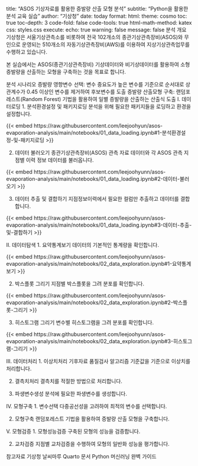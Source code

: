title: "ASOS 기상자료를 활용한 증발량 산출 모형 분석" subtitle: "Python을 활용한 분석 교육 실습" author: "기상청" date: today format: html: theme: cosmo toc: true toc-depth: 3 code-fold: false code-tools: true html-math-method: katex css: styles.css execute: echo: true warning: false message: false
분석 개요
기상청은 서울기상관측소를 비롯하여 전국 102개소의 종관기상관측장비(ASOS)와 무인으로 운영되는 510개소의 자동기상관측장비(AWS)를 이용하여 지상기상관측업무를 수행하고 있습니다.

본 실습에서는 ASOS(종관기상관측장비) 기상데이터와 비기상데이터를 활용하여 소형증발량을 산출하는 모형을 구축하는 것을 목표로 합니다.

분석 시나리오
증발량 영향변수 선택: 변수 중요도가 높은 변수를 기준으로 순서대로 상관계수가 0.45 이상인 변수를 제거하여 후보변수를 도출
증발량 산출모형 구축: 랜덤포레스트(Random Forest) 기법을 활용하여 일별 증발량을 산출하는 산출식 도출
Ⅰ. 데이터로딩
1. 분석환경설정 및 패키지로딩
분석을 위해 필요한 패키지들을 로딩하고 환경을 설정합니다.

{{< embed https://raw.githubusercontent.com/leejoohyun/asos-evaporation-analysis/main/notebooks/01_data_loading.ipynb#1-분석환경설정-및-패키지로딩 >}}

2. 데이터 불러오기
종관기상관측장비(ASOS) 관측 자료 데이터와 각 ASOS 관측 지점별 이력 정보 데이터를 불러옵니다.

{{< embed https://raw.githubusercontent.com/leejoohyunn/asos-evaporation-analysis/main/notebooks/01_data_loading.ipynb#2-데이터-불러오기 >}}

3. 데이터 추출 및 결합하기
지점정보이력에서 필요한 컬럼만 추출하고 데이터를 결합합니다.

{{< embed https://raw.githubusercontent.com/leejoohyunn/asos-evaporation-analysis/main/notebooks/01_data_loading.ipynb#3-데이터-추출-및-결합하기 >}}

Ⅱ. 데이터탐색
1. 요약통계보기
데이터의 기본적인 통계량을 확인합니다.

{{< embed https://raw.githubusercontent.com/leejoohyunn/asos-evaporation-analysis/main/notebooks/02_data_exploration.ipynb#1-요약통계보기 >}}

2. 박스플롯 그리기
지점별 박스플롯을 그려 분포를 확인합니다.

{{< embed https://raw.githubusercontent.com/leejoohyunn/asos-evaporation-analysis/main/notebooks/02_data_exploration.ipynb#2-박스플롯-그리기 >}}

3. 히스토그램 그리기
변수별 히스토그램을 그려 분포를 확인합니다.

{{< embed https://raw.githubusercontent.com/leejoohyunn/asos-evaporation-analysis/main/notebooks/02_data_exploration.ipynb#3-히스토그램-그리기 >}}

Ⅲ. 데이터처리
1. 이상치처리
기후자료 품질검사 알고리즘 기준값을 기준으로 이상치를 처리합니다.

2. 결측치처리
결측치를 적절한 방법으로 처리합니다.

3. 파생변수생성
분석에 필요한 파생변수를 생성합니다.

Ⅳ. 모형구축
1. 변수선택
다중공선성을 고려하여 최적의 변수를 선택합니다.

2. 모형구축
랜덤포레스트 기법을 활용하여 증발량 산출 모형을 구축합니다.

Ⅴ. 모형검증
1. 모형성능검증
구축된 모형의 성능을 검증합니다.

2. 교차검증
지점별 교차검증을 수행하여 모형의 일반화 성능을 평가합니다.

참고자료
기상청 날씨마루
Quarto 문서
Python 머신러닝 완벽 가이드

